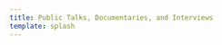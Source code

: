 ```yaml
---
title: Public Talks, Documentaries, and Interviews
template: splash
---
```



<CardGrid>
  <LinkCard
    title="Science Series: With Science, We Live Series. Episode 2. When Robot Meets Art."
    href="https://m.youtube.com/watch?v=ZqpQbzPsEA4"
    description="July 8, 2025 &#8226; Arirang TV"
  />
<LinkCard
    title="Science Series: With Science, We Live Series, Episode 1. Coexiting with Robots."
    href="https://www.youtube.com/watch?v=AxPJxEf3ZuI"
    description="July 1, 2025 &#8226; Arirang TV"
  />
<LinkCard
    title="On Robot Intelligence: Past, Present, and Future."
    href="https://www.youtube.com/watch?v=nG6XRmMg3FQ&t=25770s"
    description="May 27, 2025 &#8226; Seoul Forum 2025. All on AI: The Future is Now"
  />
<LinkCard
    title="Vision Language Planning in Outdoor Teaming: Past, Present, and Future"
    href="https://www.youtube.com/watch?v=eXp49X2KcOg&t=2242s"
    description="Nov 22, 2024 &#8226; 2024 Raj Reddy Symposium, Carnegie Mellon University."
  />

<LinkCard
    title="Meet FRIDA: Carnegie Mellon's AI-powered drawing robot."
    href="https://www.wpxi.com/news/local/meet-frida-carnegie-mellons-ai-powered-drawing-robot/L2Q4VTMT3NDCJB6ELNIG54UOHI/"
    description="Sep 24, 2024 &#8226; WPXI-TV Channel 11."
  />
<LinkCard
    title="FRIDA: Promoting Human Creativity Using Robotics"
    href="https://www.youtube.com/watch?v=9GAWNxrGG4o/"
    description="June 2024 &#8226; World Knowledge Forum"
  />
  <LinkCard
    title="AI Revolution: Section on AI and Art"
    href="https://www.youtube.com/watch?v=c-XHU9Ibvm8&t=946s"
    description="Aug 2023 &#8226; Korean Broadcasting System (KBS) Documentary Chang."
  />
  <LinkCard
    title="AI vs Human: The Creativity Experiment"
    href="https://www.abc.net.au/contentsales/programsandgenres/creativity-experiment-human-vs-ai/102898072"
    description="Aug 2023 &#8226; The Catalyst Series (documentary). Australian Broadcasting Systems (ABC)."
  />
  <LinkCard
    title="Measurable Artificial Intelligence in Robotics Systems"
    href="https://www.youtube.com/watch?v=1xX2v1_S6FI/"
    description="Apr 2023 &#8226; Tartan Planning Series"
  />
<LinkCard
    title="FRIDA: Framework and Robotics Initiative for Developing Arts"
    href="https://youtu.be/ATPHmpt4JQs?feature=shared"
    description="Dec 10, 2022 &#8226; The Seventh Workshop: Can we build Baymax?, Humanoids'22."
  />
  <LinkCard
    title="Social Robot Navigation"
    href="https://www.youtube.com/watch?v=rSzUOJZUEWE/"
    description="July 2021 &#8226; RISS Community Series"
  />
  <LinkCard
    title="Core Challenges in Navigation in Human Environments"
    href="https://youtu.be/BGkRW5tH91I?feature=shared"
    description="Aug 29, 2021 &#8226; Seoul National University e-Tech Talk."
  />
  <LinkCard
    title="Core Challenges in Navigation in Human Environments"
    href="https://www.youtube.com/watch?v=iw-yfDeds80/"
    description="May 2021 &#8226; KAUST RISC Lab"
  />
</CardGrid>

